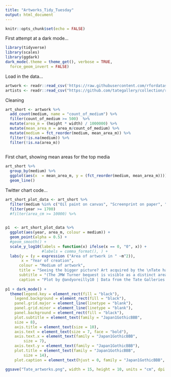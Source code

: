 ```yaml
---
title: "Artworks_Tidy_Tuesday"
output: html_document
---
```


```r
knitr::opts_chunk$set(echo = FALSE)
```

First attempt at a dark mode...

```r
library(tidyverse)
library(scales)
library(ggdark)
dark_mode(.theme = theme_get(), verbose = TRUE,
  force_geom_invert = FALSE)
```



Load in the data...

```r
artwork <- readr::read_csv('https://raw.githubusercontent.com/rfordatascience/tidytuesday/master/data/2021/2021-01-12/artwork.csv')
artists <- readr::read_csv("https://github.com/tategallery/collection/raw/master/artist_data.csv")

```
Cleaning

```r
art_short <- artwork %>% 
  add_count(medium, name = "count_of_medium") %>% 
  filter(count_of_medium >= 500)  %>% 
  mutate(area_m = (height * width) / 1000000) %>% 
  mutate(mean_area_m = area_m/count_of_medium) %>% 
  mutate(medium = fct_reorder(medium, mean_area_m)) %>% 
  filter(!is.na(medium)) %>% 
  filter(!is.na(area_m))
  

```

First chart, showing mean areas for the top media

```r
art_short %>%
  group_by(medium) %>% 
  ggplot(aes(x  = mean_area_m, y = (fct_reorder(medium, mean_area_m)))) +
  geom_line()
```

Twitter chart code...

```r
art_short_plot_data <- art_short %>% 
  filter(medium %in% c("Oil paint on canvas", "Screenprint on paper", "Lithograph on paper", "Graphite on paper", "Watercolour on paper")) %>%
  filter(year >= 1700)
  #filter(area_cm >= 10000) %>%
  

p1  <- art_short_plot_data %>% 
  ggplot(aes(year, area_m, colour = medium)) +
  geom_point(alpha = 0.5) +
  #geom_smooth() +
  scale_y_log10(labels = function(x) ifelse(x == 0, "0", x)) +
                #labels = comma_format(), ) +
  labs(y = (y = expression ("Area of artwork in " ~m^2)),
       x = "Year of creation", 
      colour = "Medium of artwork",
      title = "Seeing the bigger picture? Art acquired by the \nTate has always ranged substantially in size",
      subtitle = "(The JMW Turner bequest is visible as a distinct area of \nwatercolours and works in graphite around 1800)",
      caption = "Plot by @andyoreilly10 | Data from the Tate Galleries London")
       
p1 + dark_mode() +
  theme(legend.key = element_rect(fill = "black"), 
    legend.background = element_rect(fill = "black"), 
    panel.grid.major = element_line(linetype = "blank"), 
    panel.grid.minor = element_line(linetype = "blank"), 
    panel.background = element_rect(fill = "black"),
    plot.subtitle = element_text(family = "Japan1GothicBBB", 
    size = 8),
    axis.title = element_text(size = 10), 
    axis.text = element_text(size = 7, face = "bold"), 
    axis.text.x = element_text(family = "Japan1GothicBBB", 
        size = 7), 
    axis.text.y = element_text(family = "Japan1GothicBBB"), 
    plot.title = element_text(family = "Japan1GothicBBB", 
        size = 14),
    plot.caption = element_text(hjust = 0, family = "Japan1GothicBBB", size = 6))
```

```r
ggsave("Tate_artworks.png", width = 15, height = 10, units = "cm", dpi = 300)
 
```

